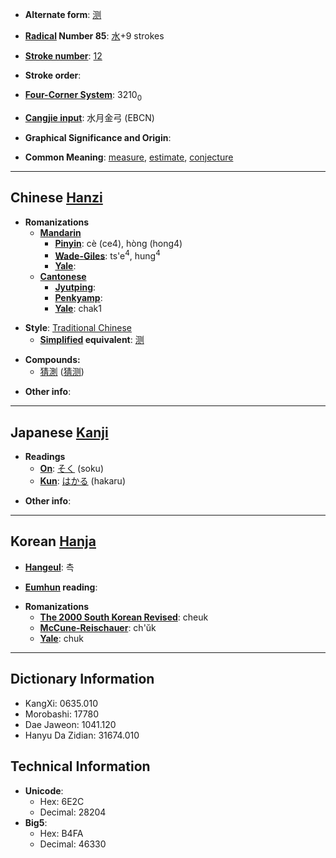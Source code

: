 * '''Alternate form''': [[测]]

* '''[[Wiktionary:Chinese radical index| Radical]] Number 85''': [[Wiktionary:Chinese radical index 水|水]]+9 strokes

* '''[[Wiktionary:Chinese total strokes index|Stroke number]]''': [[Wiktionary:Chinese total strokes index 12|12]]

* '''Stroke order''': 

* '''[[Wiktionary:Chinese four corner index|Four-Corner System]]''': 3210<sub>0</sub>

* '''[[Wiktionary:Chinese Cangjie index|Cangjie input]]''': 水月金弓 (EBCN)

* '''Graphical Significance and Origin''': 

* '''Common Meaning''': [[measure]], [[estimate]], [[conjecture]]

----

== Chinese [[Hanzi]] ==

* '''Romanizations'''
** '''[[Mandarin]]'''
*** '''[[Pinyin]]''': cè (ce4), hòng (hong4)
*** '''[[Wade-Giles]]''': ts'e<sup>4</sup>, hung<sup>4</sup>
*** '''[[Yale]]''': 
** '''[[Cantonese]]'''
*** '''[[Jyutping]]''':
*** '''[[Penkyamp]]''': 
*** '''[[Yale]]''': chak1

* '''Style''': [[Traditional Chinese]] 
** '''[[Simplified Chinese|Simplified]] equivalent''': [[测]]

* '''Compounds:'''
**[[猜測]] ([[猜测]])

* '''Other info''': 

----

== Japanese [[Kanji]] ==

* '''Readings'''
** '''[[On]]''': [[そく]] (soku)
** '''[[Kun]]''': [[はかる]] (hakaru)

* '''Other info''':  

----

== Korean [[Hanja]] ==

* '''[[Hangeul]]''': 측

* '''[[Eumhun]] reading''': 

* '''Romanizations'''
** '''[[The 2000 South Korean Revised Romanization|The 2000 South Korean Revised]]''': cheuk
** '''[[McCune-Reischauer]]''': ch'ŭk
** '''[[Yale]]''': chuk

----

== Dictionary Information ==

* KangXi: 0635.010
* Morobashi: 17780
* Dae Jaweon: 1041.120
* Hanyu Da Zidian: 31674.010

== Technical Information ==

* '''Unicode''':
** Hex: 6E2C
** Decimal: 28204
* '''Big5''':
** Hex: B4FA
** Decimal: 46330